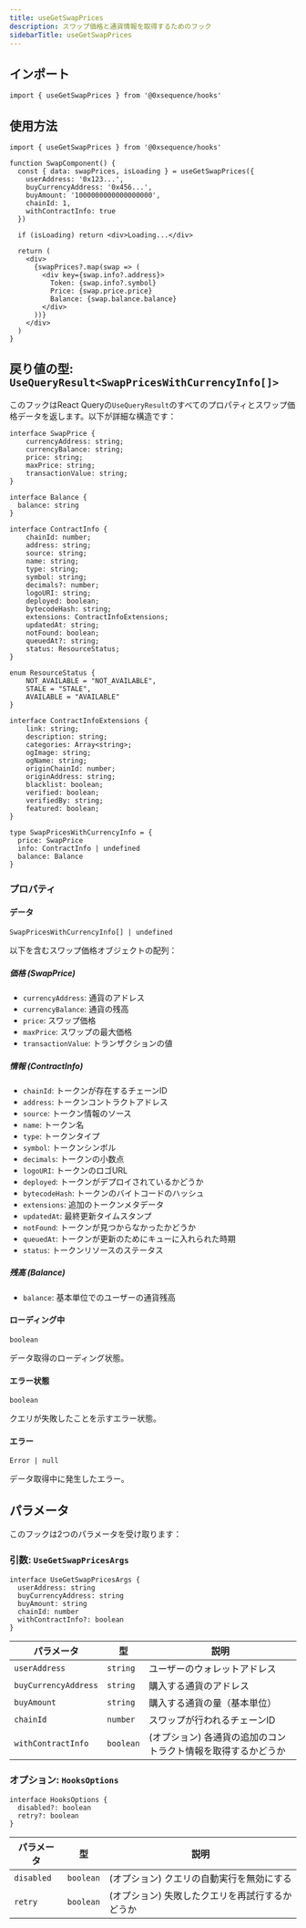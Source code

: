 ```yaml
---
title: useGetSwapPrices
description: スワップ価格と通貨情報を取得するためのフック
sidebarTitle: useGetSwapPrices
---
```


## インポート

```tsx
import { useGetSwapPrices } from '@0xsequence/hooks'
```

## 使用方法

```tsx
import { useGetSwapPrices } from '@0xsequence/hooks'

function SwapComponent() {
  const { data: swapPrices, isLoading } = useGetSwapPrices({
    userAddress: '0x123...',
    buyCurrencyAddress: '0x456...',
    buyAmount: '1000000000000000000', 
    chainId: 1,
    withContractInfo: true
  })

  if (isLoading) return <div>Loading...</div>

  return (
    <div>
      {swapPrices?.map(swap => (
        <div key={swap.info?.address}>
          Token: {swap.info?.symbol}
          Price: {swap.price.price}
          Balance: {swap.balance.balance}
        </div>
      ))}
    </div>
  )
}
```

## 戻り値の型: `UseQueryResult<SwapPricesWithCurrencyInfo[]>`

このフックはReact Queryの`UseQueryResult`のすべてのプロパティとスワップ価格データを返します。以下が詳細な構造です：

```tsx
interface SwapPrice {
    currencyAddress: string;
    currencyBalance: string;
    price: string;
    maxPrice: string;
    transactionValue: string;
}

interface Balance {
  balance: string
}

interface ContractInfo {
    chainId: number;
    address: string;
    source: string;
    name: string;
    type: string;
    symbol: string;
    decimals?: number;
    logoURI: string;
    deployed: boolean;
    bytecodeHash: string;
    extensions: ContractInfoExtensions;
    updatedAt: string;
    notFound: boolean;
    queuedAt?: string;
    status: ResourceStatus;
}

enum ResourceStatus {
    NOT_AVAILABLE = "NOT_AVAILABLE",
    STALE = "STALE",
    AVAILABLE = "AVAILABLE"
}

interface ContractInfoExtensions {
    link: string;
    description: string;
    categories: Array<string>;
    ogImage: string;
    ogName: string;
    originChainId: number;
    originAddress: string;
    blacklist: boolean;
    verified: boolean;
    verifiedBy: string;
    featured: boolean;
}

type SwapPricesWithCurrencyInfo = {
  price: SwapPrice
  info: ContractInfo | undefined
  balance: Balance
}
```

### プロパティ

#### データ

`SwapPricesWithCurrencyInfo[] | undefined`

以下を含むスワップ価格オブジェクトの配列：

##### 価格 (SwapPrice)

* `currencyAddress`: 通貨のアドレス
* `currencyBalance`: 通貨の残高
* `price`: スワップ価格
* `maxPrice`: スワップの最大価格
* `transactionValue`: トランザクションの値

##### 情報 (ContractInfo)

* `chainId`: トークンが存在するチェーンID
* `address`: トークンコントラクトアドレス
* `source`: トークン情報のソース
* `name`: トークン名
* `type`: トークンタイプ
* `symbol`: トークンシンボル
* `decimals`: トークンの小数点
* `logoURI`: トークンのロゴURL
* `deployed`: トークンがデプロイされているかどうか
* `bytecodeHash`: トークンのバイトコードのハッシュ
* `extensions`: 追加のトークンメタデータ
* `updatedAt`: 最終更新タイムスタンプ
* `notFound`: トークンが見つからなかったかどうか
* `queuedAt`: トークンが更新のためにキューに入れられた時期
* `status`: トークンリソースのステータス

##### 残高 (Balance)

* `balance`: 基本単位でのユーザーの通貨残高

#### ローディング中

`boolean`

データ取得のローディング状態。

#### エラー状態

`boolean`

クエリが失敗したことを示すエラー状態。

#### エラー

`Error | null`

データ取得中に発生したエラー。

## パラメータ

このフックは2つのパラメータを受け取ります：

### 引数: `UseGetSwapPricesArgs`

```tsx
interface UseGetSwapPricesArgs {
  userAddress: string
  buyCurrencyAddress: string
  buyAmount: string
  chainId: number
  withContractInfo?: boolean
}
```

| パラメータ                | 型         | 説明                               |
| -------------------- | --------- | -------------------------------- |
| `userAddress`        | `string`  | ユーザーのウォレットアドレス                   |
| `buyCurrencyAddress` | `string`  | 購入する通貨のアドレス                      |
| `buyAmount`          | `string`  | 購入する通貨の量（基本単位）                   |
| `chainId`            | `number`  | スワップが行われるチェーンID                  |
| `withContractInfo`   | `boolean` | (オプション) 各通貨の追加のコントラクト情報を取得するかどうか |

### オプション: `HooksOptions`

```tsx
interface HooksOptions {
  disabled?: boolean
  retry?: boolean
}
```

| パラメータ      | 型         | 説明                        |
| ---------- | --------- | ------------------------- |
| `disabled` | `boolean` | (オプション) クエリの自動実行を無効にする    |
| `retry`    | `boolean` | (オプション) 失敗したクエリを再試行するかどうか |
